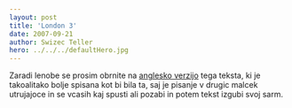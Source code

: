 ```yaml
---
layout: post
title: 'London 3'
date: 2007-09-21
author: Swizec Teller
hero: ../../../defaultHero.jpg
---
```

Zaradi lenobe se prosim obrnite na [anglesko verzijo](http://swizec.com/index.php/lang=en) tega teksta, ki je takoalitako bolje spisana kot bi bila ta, saj je pisanje v drugic malcek utrujajoce in se vcasih kaj spusti ali pozabi in potem tekst izgubi svoj sarm.